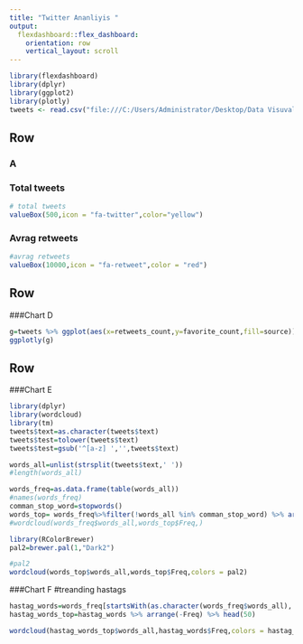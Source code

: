 ---
title: "Twitter Ananliyis "
output: 
  flexdashboard::flex_dashboard:
    orientation: row
    vertical_layout: scroll
---

```{r setup, include=FALSE}
library(flexdashboard)
library(dplyr)
library(ggplot2)
library(plotly)
tweets <- read.csv("file:///C:/Users/Administrator/Desktop/Data Visuvalizaion/datasets/narendramodi_tweets.csv")
```
Row
-----------
### A


 
### Total tweets
```{r}
# total tweets
valueBox(500,icon = "fa-twitter",color="yellow")
```


### Avrag retweets
```{r}
#avrag retweets
valueBox(10000,icon = "fa-retweet",color = "red")
```

Row 
-------------
###Chart D
```{r}
g=tweets %>% ggplot(aes(x=retweets_count,y=favorite_count,fill=source))+geom_point()+xlab("Reteets")+ylab("likes")
ggplotly(g)
```
Row
-----------

###Chart E



```{r}
library(dplyr)
library(wordcloud)
library(tm)
tweets$text=as.character(tweets$text)
tweets$test=tolower(tweets$text)
tweets$test=gsub('^[a-z] ','',tweets$text)

words_all=unlist(strsplit(tweets$text,' '))
#length(words_all)

words_freq=as.data.frame(table(words_all))
#names(words_freq)
comman_stop_word=stopwords()
words_top= words_freq%>%filter(!words_all %in% comman_stop_word) %>% arrange(-Freq) %>% head(50)
#wordcloud(words_freq$words_all,words_top$Freq,)

library(RColorBrewer)
pal2=brewer.pal(1,"Dark2")

#pal2
wordcloud(words_top$words_all,words_top$Freq,colors = pal2)
```


###Chart F
#treanding hastags
```{r}

hastag_words=words_freq[startsWith(as.character(words_freq$words_all),'#'),]
hastag_words_top=hastag_words %>% arrange(-Freq) %>% head(50)

wordcloud(hastag_words_top$words_all,hastag_words$Freq,colors = hastag_words_top$Freq)

```



